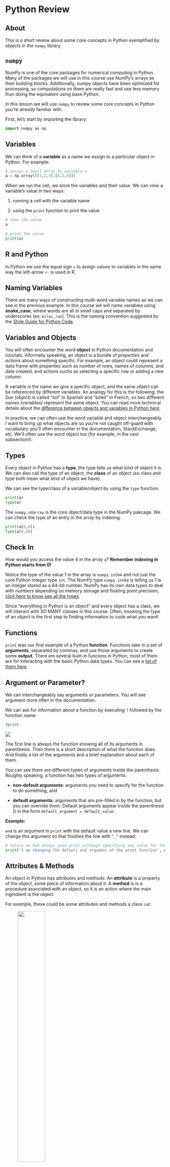# Python Review

## About
This is a short reveiw about some core concepts in Python exemplified by objects in the `numpy` library. 

## `numpy`

NumPy is one of the core packages for numerical computing in Python. Many of the packages we will use in this course use NumPy's arrays as their building blocks. Additionally, numpy objects have been optimized for processing, so computations on them are really fast and use less memory than doing the equivalent using base Python. 

In this lesson we will use `numpy` to review some core concepts in Python you're already familiar with. 

First, let's start by importing the library:

```python
import numpy as np
```


## Variables
We can think of a **variable** as a name we assign to a particular object in Python. For example:

```python
# assign a small array to variable a
a = np.array([[1,2,3],[4,5,6]])
```

When we run the cell, we store the variables and their value. We can view a variable's value in two ways:

1. running a cell with the variable name

2. using the `print` function to print the value

```python
# show the value
a
```

```python
# print the value 
print(a)
```


:::{.callout-note}
## R and Python

In Python we use the equal sign `=` to assign values to variables in the same way the left-arrow `<-` is used in R.
:::

::: {.callout-caution}
## Naming Variables

There are many ways of constructing multi-word variable names as we can see in the previous example. In this course we will name variables using **snake_case**, where words are all in small caps and separated by underscores (ex: `miles_run`). This is the naming convention suggested by the [Style Guide for Python Code](https://peps.python.org/pep-0008/).
:::

## Variables and Objects
You will often encounter the word **object** in Python documentation and tutorials. Informally speaking, an object is a bundle of *properties* and *actions* about something specific. For example, an object could represent a data frame with properties such as number of rows, names of columns, and date created, and actions suchs as selecting a specific row or adding a new column. 

A variable is the name we give a specific object, and the same object can be referenced by different variables. An analogy for this is the following: the Sun (object) is called "sol" in Spanish and "soleil" in French, so two different names (variables) represent the same object. You can read more technical details about the [difference between objects and variables in Python here](https://realpython.com/python-variables/#object-references).

In practice, we can often use the word variable and object interchangeably. I want to bring up what objects are so you're not caught off-guard with vocabulary you'll often encounter in the documentation, StackExchange, etc. We'll often use the word object too (for example, in the next subsection!).

## Types

 Every object in Python has a **type**, the type tells us what kind of object it is. We can also call the type of an object, the **class** of an object (so class and type both mean what kind of object we have). 
 
 We can see the type/class of a variable/object by using the `type` function:

```python
print(a)
type(a)
```

The `numpy.ndarray` is the core object/data type in the NumPy pakcage. We can check the type of an entry in the array by indexing:

```python
print(a[0,0])
type(a[0,0])
```

::: {.callout-tip}
## Check In
How would you access the value 4 in the array `a`? **Remember indexing in Python starts from 0!**
:::

Notice the type of the value 1 in the array is `numpy.int64` and not just the core Python integer type `int`. The NumPy type `numpy.int64` is telling us 1 is an integer stored as a 64-bit number. NumPy has its own data types to deal with numbers depending on memory storage and floating point precision, [click here to know see all the types](https://numpy.org/doc/stable/reference/arrays.scalars.html#sized-aliases). 

Since "everything in Python is an object" and every object has a class, we will interact with SO MANY classes in this course. Often, knowing the type of an object is the first step to finding information to code what you want!

## Functions

`print` was our first example of a Python **function**. Functions take in a set of **arguments**, separated by commas, and use those arguments to create some **output**. There are several built-in funcions in Python, most of them are for interacting with the basic Python data types. You can see a [list of them here](https://realpython.com/python-data-types/#built-in-functions).

::: {.callout-caution}
## Argument or Parameter?
We can interchangeably say arguments or parameters. You will see argument more often in the documentation.
:::

We can ask for information about a function by executing `?` followed by the function name:

```python
?print
```

![](/images/lesson-1/print_docstring.png)

The first line is always the function showing all of its arguments in parenthesis. 
Then there is a short description of what the function does.
And finally a list of the arguments and a brief explanation about each of them.

You can see there are different types of arguments inside the parenthesis. Roughly speaking, a function has two types of arguments:

- **non-default arguments**: arguments *you* need to specify for the function to do something, and

- **default arguments**: arguments that are pre-filled in by the function, but you can override them. Default arguments appear inside the parenthesis () in the form `default_argument = default_value`. 

**Example:**

`end` is an argument in `print` with the default value a new line. We can change this argument so that finishes the line with ` ^_^` instead:

```python
# notice we had always used print withough specifying any value for the `end` argument
print('I am changing the default end argument of the print function', end=' ^_^')
```

## Attributes & Methods

An object in Python has attributes and methods. An **attribute** is a property of the object, some piece of information about it. A **method** is is a procedure associated with an object, so it is an action where the main ingredient is the object. 

For example, these could be some attributes and methods a class `cat`:

![. ](/images/lesson-1/cat_class.png){width=45%}


More formally, **a method is a function** that acts on the object it is part of.

We can access a variable's attributes and methods by adding a period `.` at the end of the variable's name. So we would write `variable.variable_method()` or `variable.variable_attribute`. 

**Example**

NumPy arrays have many methods and attributes. Let's see some concrete examples.

```python
# define a 3x3 array
var = np.array([[1,2,3],[4,5,6],[7,8,9]])
var
```

```python
# T is an example of attribute, it returns the transpose of var
print(var.T)
print(type(var.T))
```

```python
# shape, another attribute, tells us the array dimensions
print(var.shape)
print(type(var.shape))
```

```python
# ndim is an attribute hilding the number of array dimensions.
print(var.ndim)
print(type(var.ndim))
```

Notice these attributes can have many different data types. Here we saw tuples and int, two of the core Python classes, and also a numpy array as attributes of `var`. 

Now some examples of methods:

```python
# the tolist method returns the array as a nested list of scalars
var.tolist()
```

```python
# the min method returns the minimum value in the array along an axis
var.min(axis=0)
```

::: {.callout-tip}
## Check In

We can also call the `min` method without any parameters:

```python
var.min()
```

What kind of parameter is `axis` in our previous call of the `var` method?
:::

Remember, methods are functions associated to an object. We can check this!

```python
type(var.tolist)
```

```python
type(var.min)
```

You can see a complete list of [NumPy array's methods and attributes in the documentation](https://numpy.org/doc/stable/reference/generated/numpy.ndarray.html).

:::{.callout-note}
## R and Python

In R we don't use methods within an object. Rather, functions are extrinsic to (outside) the objects they are acting on.  In R, for example, there would be two separate items: the variable `var` and a separate function `min` that gets `var` as a parameter:

``` R
# this is R code
var <- array(c(1,4,7,2,5,8,3,6,9), dim =c(3,3))
min(var)
```

Using the pipe operator `%` in R's tidyverse is closer to the dot `.` in Python:

``` R
# this is R code
var <- array(c(1,4,7,2,5,8,3,6,9), dim =c(3,3))
var % min()
```

What happens here is that the pipe `%` is passing `var` to the `min()` function as its first argument. This is essentially what happens in Python when a function is a method of a class:

``` python
# this is Python code
var = np.array([[1,2,3],[4,5,6],[7,8,9]])
var.min()
```

When working in Python, remember that *methods are functions that are part of an object* and a method uses the object it is part of to produce some information.
:::

## Exercise


```python
var.nonzero()
```

::: {.callout-tip}
## Exercise
1. Read the `print` function help. What is the type of the argument `sep`? Is this a default or non-default argument? Why?
2. Create two new variables, one with the integer value 77 and another one with the string 99.
3. Use your variables to print `77%99%77` by changing the value of one of the default arguments in `print`.

1. Suppose we have a class `tree`, make a diagram similar to the `cat` class diagram showing 3 attributes for the class and 3 methods.

2. Create a a string variable with the year you were born. Use the string method `isnumeric` to check if your variable is a number. What type of output did you get?

3. In the following code, explain what are `my_variable`, `count`, `'2'`, and `x`.
:::

```python
my_variable = 'EDS 220'
x = my_variable.count('2')
x
```
